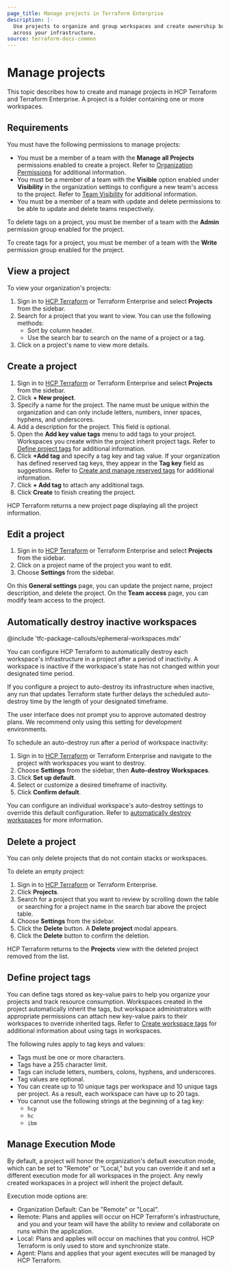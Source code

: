 ```yaml
---
page_title: Manage projects in Terraform Enterprise
description: |-
  Use projects to organize and group workspaces and create ownership boundaries
  across your infrastructure.
source: terraform-docs-common
---
```


# Manage projects

This topic describes how to create and manage projects in HCP Terraform and Terraform Enterprise. A project is a folder containing one or more workspaces.

## Requirements

You must have the following permissions to manage projects:

-   You must be a member of a team with the **Manage all Projects**  permissions enabled to create a project. Refer to [Organization Permissions](/terraform/enterprise/users-teams-organizations/permissions#organization-permissions) for additional information.
-   You must be a member of a team with the **Visible** option enabled under **Visibility** in the organization settings to configure a new team's access to the project. Refer to [Team Visibility](/terraform/enterprise/users-teams-organizations/teams/manage#team-visibility) for additional information.
-   You must be a member of a team with update and delete permissions to be able to update and delete teams respectively.

To delete tags on a project, you must be member of a team with the **Admin** permission group enabled for the project.

To create tags for a project, you must be member of a team with the **Write** permission group enabled for the project.

## View a project

To view your organization's projects:

1.  Sign in to [HCP Terraform](https://app.terraform.io/) or Terraform Enterprise and select  **Projects** from the sidebar.
2.  Search for a project that you want to view. You can use the following methods:
    -   Sort by column header.
    -   Use the search bar to search on the name of a project or a tag.
3.  Click on a project's name to view more details.

## Create a project

1.  Sign in to [HCP Terraform](https://app.terraform.io/) or Terraform Enterprise and select  **Projects** from the sidebar.
2.  Click **+ New project**.
3.  Specify a name for the project. The name must be unique within the organization and can only include letters, numbers, inner spaces, hyphens, and underscores.
4.  Add a description for the project. This field is optional.
5.  Open the **Add key value tags** menu to add tags to your project. Workspaces you create within the project inherit project tags. Refer to [Define project tags](#define-project-tags) for additional information.
6.  Click **+Add tag** and specify a tag key and tag value. If your organization has defined reserved tag keys, they appear in the **Tag key** field as suggestions. Refer to [Create and manage reserved tags](/terraform/enterprise/users-teams-organizations/organizations/manage-reserved-tags) for additional information.
7.  Click **+ Add tag** to attach any additional tags.
8.  Click **Create** to finish creating the project.

HCP Terraform returns a new project page displaying all the project
information.

## Edit a project

1.  Sign in to [HCP Terraform](https://app.terraform.io/) or Terraform Enterprise and select  **Projects** from the sidebar.
2.  Click on a project name of the project you want to edit.
3.  Choose **Settings** from the sidebar.

On this **General settings** page, you can update the project name, project
description, and delete the project. On the **Team access** page, you can modify
team access to the project.

## Automatically destroy inactive workspaces

<!-- BEGIN: TFC:only name:pnp-callout -->

@include 'tfc-package-callouts/ephemeral-workspaces.mdx'

<!-- END: TFC:only name:pnp-callout -->

You can configure HCP Terraform to automatically destroy each workspace's
infrastructure in a project after a period of inactivity. A workspace
is inactive if the workspace's state has not changed within your designated
time period.

If you configure a project to auto-destroy its infrastructure when inactive, 
any run that updates Terraform state further delays the scheduled auto-destroy 
time by the length of your designated timeframe.

<Warning>

The user interface does not prompt you to approve automated destroy plans. We recommend only using this setting for development environments.

</Warning>

To schedule an auto-destroy run after a period of workspace inactivity:

1.  Sign in to [HCP Terraform](https://app.terraform.io/) or Terraform Enterprise and navigate to the project with workspaces you want to destroy.
2.  Choose **Settings** from the sidebar, then **Auto-destroy Workspaces**.
3.  Click **Set up default**.
4.  Select or customize a desired timeframe of inactivity.
5.  Click **Confirm default**.

You can configure an individual workspace's auto-destroy settings to override
this default configuration. Refer to [automatically destroy workspaces](/terraform/enterprise/workspaces/settings/deletion#automatically-destroy) for more information.

## Delete a project

You can only delete projects that do not contain <!-- BEGIN: TFC:only -->stacks or <!-- END: TFC:only -->workspaces.

To delete an empty project:

1.  Sign in to [HCP Terraform](https://app.terraform.io/) or Terraform Enterprise.
2.  Click **Projects**.
3.  Search for a project that you want to review by scrolling down the table or
    searching for a project name in the search bar above the project table.
4.  Choose **Settings** from the sidebar.
5.  Click the **Delete** button. A **Delete project** modal appears.
6.  Click the **Delete** button to confirm the deletion.

HCP Terraform returns to the **Projects** view with the deleted project
removed from the list.

## Define project tags

You can define tags stored as key-value pairs to help you organize your projects and track resource consumption. Workspaces created in the project automatically inherit the tags, but workspace administrators with appropriate permissions can attach new key-value pairs to their workspaces to override inherited tags. Refer to [Create workspace tags](/terraform/enterprise/workspaces/tags) for additional information about using tags in workspaces.

The following rules apply to tag keys and values:

-   Tags must be one or more characters.
-   Tags have a 255 character limit.
-   Tags can include letters, numbers, colons, hyphens, and underscores.
-   Tag values are optional.
-   You can create up to 10 unique tags per workspace and 10 unique tags per project. As a result, each workspace can have up to 20 tags.
-   You cannot use the following strings at the beginning of a tag key:
    -   `hcp`
    -   `hc`
    -   `ibm`

## Manage Execution Mode

By default, a project will honor the organization's default execution mode, which can be set to "Remote" or "Local," but you can override it and set a different execution mode for all workspaces in the project. Any newly created workspaces in a project will inherit the project default.

Execution mode options are:

-   Organization Default: Can be "Remote" or "Local".
-   Remote: Plans and applies will occur on HCP Terraform's infrastructure, and you and your team will have the ability to review and collaborate on runs within the application.
-   Local: Plans and applies will occur on machines that you control. HCP Terraform is only used to store and synchronize state.
-   Agent: Plans and applies that your agent executes will be managed by HCP Terraform.
